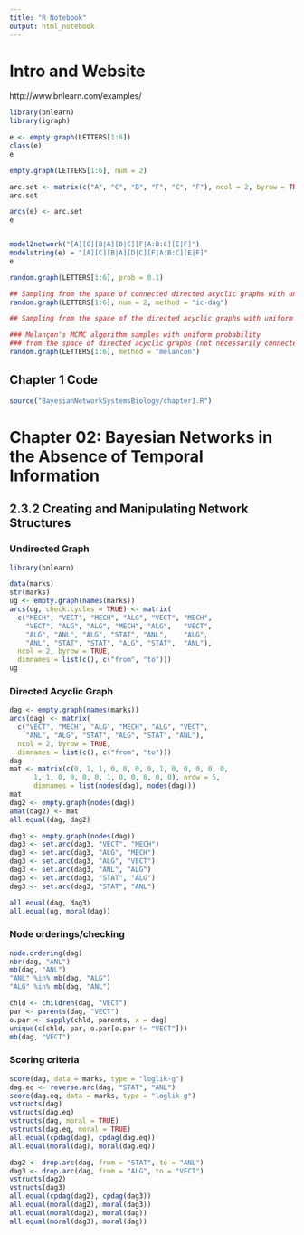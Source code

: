 ```yaml
---
title: "R Notebook"
output: html_notebook
---
```


# Intro and Website

http://www.bnlearn.com/examples/

```r
library(bnlearn)
library(igraph)

e <- empty.graph(LETTERS[1:6])
class(e)
e

empty.graph(LETTERS[1:6], num = 2)

arc.set <- matrix(c("A", "C", "B", "F", "C", "F"), ncol = 2, byrow = TRUE, dimnames = list(NULL, c("from", "to")))
arc.set

arcs(e) <- arc.set
e


model2network("[A][C][B|A][D|C][F|A:B:C][E|F]")
modelstring(e) = "[A][C][B|A][D|C][F|A:B:C][E|F]"
e

random.graph(LETTERS[1:6], prob = 0.1)

## Sampling from the space of connected directed acyclic graphs with uniform probability
random.graph(LETTERS[1:6], num = 2, method = "ic-dag")

## Sampling from the space of the directed acyclic graphs with uniform probability

### Melançon's MCMC algorithm samples with uniform probability 
### from the space of directed acyclic graphs (not necessarily connected)
random.graph(LETTERS[1:6], method = "melancon")
```

## Chapter 1 Code
```r
source("BayesianNetworkSystemsBiology/chapter1.R")
```


# Chapter 02: Bayesian Networks in the Absence of Temporal Information

## 2.3.2 Creating and Manipulating Network Structures

### Undirected Graph
```r
library(bnlearn)

data(marks)
str(marks)
ug <- empty.graph(names(marks))
arcs(ug, check.cycles = TRUE) <- matrix(
  c("MECH", "VECT", "MECH", "ALG", "VECT", "MECH",
    "VECT", "ALG", "ALG", "MECH", "ALG",   "VECT",
    "ALG", "ANL", "ALG", "STAT", "ANL",    "ALG",
    "ANL", "STAT", "STAT", "ALG", "STAT",  "ANL"),
  ncol = 2, byrow = TRUE,
  dimnames = list(c(), c("from", "to")))
ug

```


### Directed Acyclic Graph

```r
dag <- empty.graph(names(marks))
arcs(dag) <- matrix(
  c("VECT", "MECH", "ALG", "MECH", "ALG", "VECT",
    "ANL", "ALG", "STAT", "ALG", "STAT", "ANL"),
  ncol = 2, byrow = TRUE,
  dimnames = list(c(), c("from", "to")))
dag
mat <- matrix(c(0, 1, 1, 0, 0, 0, 0, 1, 0, 0, 0, 0, 0,
      1, 1, 0, 0, 0, 0, 1, 0, 0, 0, 0, 0), nrow = 5,
      dimnames = list(nodes(dag), nodes(dag)))
mat
dag2 <- empty.graph(nodes(dag))
amat(dag2) <- mat
all.equal(dag, dag2)

dag3 <- empty.graph(nodes(dag))
dag3 <- set.arc(dag3, "VECT", "MECH")
dag3 <- set.arc(dag3, "ALG", "MECH")
dag3 <- set.arc(dag3, "ALG", "VECT")
dag3 <- set.arc(dag3, "ANL", "ALG")
dag3 <- set.arc(dag3, "STAT", "ALG")
dag3 <- set.arc(dag3, "STAT", "ANL")

all.equal(dag, dag3)
all.equal(ug, moral(dag))
```


### Node orderings/checking

```r

node.ordering(dag)
nbr(dag, "ANL")
mb(dag, "ANL")
"ANL" %in% mb(dag, "ALG")
"ALG" %in% mb(dag, "ANL")

chld <- children(dag, "VECT")
par <- parents(dag, "VECT")
o.par <- sapply(chld, parents, x = dag)
unique(c(chld, par, o.par[o.par != "VECT"]))
mb(dag, "VECT")

```

### Scoring criteria

```r
score(dag, data = marks, type = "loglik-g")
dag.eq <- reverse.arc(dag, "STAT", "ANL")
score(dag.eq, data = marks, type = "loglik-g")
vstructs(dag)
vstructs(dag.eq)
vstructs(dag, moral = TRUE)
vstructs(dag.eq, moral = TRUE)
all.equal(cpdag(dag), cpdag(dag.eq))
all.equal(moral(dag), moral(dag.eq))

dag2 <- drop.arc(dag, from = "STAT", to = "ANL")
dag3 <- drop.arc(dag, from = "ALG", to = "VECT")
vstructs(dag2)
vstructs(dag3)
all.equal(cpdag(dag2), cpdag(dag3))
all.equal(moral(dag2), moral(dag3))
all.equal(moral(dag2), moral(dag))
all.equal(moral(dag3), moral(dag))
```


